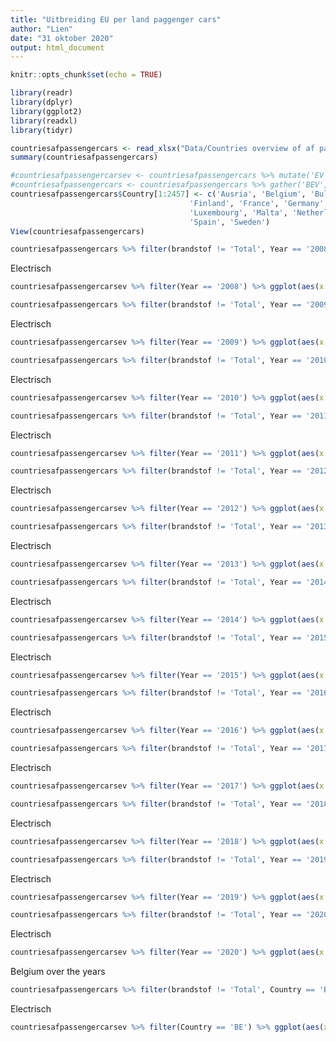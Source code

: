 ```yaml
---
title: "Uitbreiding EU per land paggenger cars"
author: "Lien"
date: "31 oktober 2020"
output: html_document
---
```


```r
knitr::opts_chunk$set(echo = TRUE)
```

```r
library(readr)
library(dplyr)
library(ggplot2)
library(readxl)
library(tidyr)

countriesafpassengercars <- read_xlsx("Data/Countries overview of af passenger cars.xlsx", skip = 2 , col_types = c("text", "text", "numeric", "numeric", "numeric", "numeric", "numeric", "numeric", "numeric"))
summary(countriesafpassengercars)
```


```r
#countriesafpassengercarsev <- countriesafpassengercars %>% mutate('EV' = BEV + PHEV)
#countriesafpassengercars <- countriesafpassengercars %>% gather('BEV', 'H2', 'CNG', 'LNG', 'PHEV', 'LPG', 'Total', key = 'brandstof', value = 'waardes')
countriesafpassengercars$Country[1:2457] <- c('Ausria', 'Belgium', 'Bulgaria', 'Croatia', 'Cyprus', 'Czech Republic', 'Denmark', 'Estonia',
                                        'Finland', 'France', 'Germany', 'Greece', 'Hungria', 'Ireland', 'Italy', 'Latvia', 'Lithuania',
                                        'Luxembourg', 'Malta', 'Netherlands', 'Poland', 'Portugal', 'Romania', 'Slovakia', 'Slovenia',
                                        'Spain', 'Sweden')
View(countriesafpassengercars)
```

```r

countriesafpassengercars %>% filter(brandstof != 'Total', Year == '2008') %>% ggplot(aes(x = Country, y = waardes, fill = brandstof))+ geom_col(position = "stack") + labs(title = 'Countries overview of AF passenger cars 2008', subtitle = 'Total fleet of passenger cars per alternative fuel', y = '')  + scale_y_continuous(breaks = seq(0,10000000, by= 1000000)) + theme(axis.text.x = element_text(angle = 90))

```

Electrisch
```r

countriesafpassengercarsev %>% filter(Year == '2008') %>% ggplot(aes(x = Country, y = EV))+ geom_col() + labs(title = 'Countries overview of AF passenger cars 2008', subtitle = 'Total fleet of passenger cars per alternative fuel', y = '')  + scale_y_continuous(breaks = seq(0,10000, by= 1000)) + theme(axis.text.x = element_text(angle = 90))

```

```r

countriesafpassengercars %>% filter(brandstof != 'Total', Year == '2009') %>% ggplot(aes(x = Country, y = waardes, fill = brandstof))+ geom_col(position = "stack") + labs(title = 'Countries overview of AF passenger cars 2009', subtitle = 'Total fleet of passenger cars per alternative fuel', y = '')  + scale_y_continuous(breaks = seq(0,10000000, by= 1000000)) + theme(axis.text.x = element_text(angle = 90))

```

Electrisch
```r

countriesafpassengercarsev %>% filter(Year == '2009') %>% ggplot(aes(x = Country, y = EV))+ geom_col() + labs(title = 'Countries overview of AF passenger cars 2009', subtitle = 'Total fleet of passenger cars per alternative fuel', y = '')  + scale_y_continuous(breaks = seq(0,10000, by= 1000)) + theme(axis.text.x = element_text(angle = 90))

```

```r

countriesafpassengercars %>% filter(brandstof != 'Total', Year == '2010') %>% ggplot(aes(x = Country, y = waardes, fill = brandstof))+ geom_col(position = "stack") + labs(title = 'Countries overview of AF passenger cars 2010', subtitle = 'Total fleet of passenger cars per alternative fuel', y = '')  + scale_y_continuous(breaks = seq(0,10000000, by= 1000000)) + theme(axis.text.x = element_text(angle = 90))

```

Electrisch
```r

countriesafpassengercarsev %>% filter(Year == '2010') %>% ggplot(aes(x = Country, y = EV))+ geom_col() + labs(title = 'Countries overview of AF passenger cars 2010', subtitle = 'Total fleet of passenger cars per alternative fuel', y = '')  + scale_y_continuous(breaks = seq(0,10000, by= 1000)) + theme(axis.text.x = element_text(angle = 90))

```

```r

countriesafpassengercars %>% filter(brandstof != 'Total', Year == '2011') %>% ggplot(aes(x = Country, y = waardes, fill = brandstof))+ geom_col(position = "stack") + labs(title = 'Countries overview of AF passenger cars 2011', subtitle = 'Total fleet of passenger cars per alternative fuel', y = '')  + scale_y_continuous(breaks = seq(0,10000000, by= 1000000)) + theme(axis.text.x = element_text(angle = 90))

```

Electrisch
```r

countriesafpassengercarsev %>% filter(Year == '2011') %>% ggplot(aes(x = Country, y = EV))+ geom_col() + labs(title = 'Countries overview of AF passenger cars 2011', subtitle = 'Total fleet of passenger cars per alternative fuel', y = '')  + scale_y_continuous(breaks = seq(0,10000, by= 1000)) + theme(axis.text.x = element_text(angle = 90))

```

```r

countriesafpassengercars %>% filter(brandstof != 'Total', Year == '2012') %>% ggplot(aes(x = Country, y = waardes, fill = brandstof))+ geom_col(position = "stack") + labs(title = 'Countries overview of AF passenger cars 2012', subtitle = 'Total fleet of passenger cars per alternative fuel', y = '')  + scale_y_continuous(breaks = seq(0,10000000, by= 1000000)) + theme(axis.text.x = element_text(angle = 90))

```

Electrisch
```r

countriesafpassengercarsev %>% filter(Year == '2012') %>% ggplot(aes(x = Country, y = EV))+ geom_col() + labs(title = 'Countries overview of AF passenger cars 2012', subtitle = 'Total fleet of passenger cars per alternative fuel', y = '')  + scale_y_continuous(breaks = seq(0,10000, by= 1000)) + theme(axis.text.x = element_text(angle = 90))

```

```r

countriesafpassengercars %>% filter(brandstof != 'Total', Year == '2013') %>% ggplot(aes(x = Country, y = waardes, fill = brandstof))+ geom_col(position = "stack") + labs(title = 'Countries overview of AF passenger cars 2013', subtitle = 'Total fleet of passenger cars per alternative fuel', y = '')  + scale_y_continuous(breaks = seq(0,10000000, by= 1000000)) + theme(axis.text.x = element_text(angle = 90))

```
Electrisch
```r

countriesafpassengercarsev %>% filter(Year == '2013') %>% ggplot(aes(x = Country, y = EV))+ geom_col() + labs(title = 'Countries overview of AF passenger cars 2013', subtitle = 'Total fleet of passenger cars per alternative fuel', y = '')  + scale_y_continuous(breaks = seq(0,100000, by= 10000)) + theme(axis.text.x = element_text(angle = 90))

```

```r

countriesafpassengercars %>% filter(brandstof != 'Total', Year == '2014') %>% ggplot(aes(x = Country, y = waardes, fill = brandstof))+ geom_col(position = "stack") + labs(title = 'Countries overview of AF passenger cars 2014', subtitle = 'Total fleet of passenger cars per alternative fuel', y = '')  + scale_y_continuous(breaks = seq(0,10000000, by= 1000000)) + theme(axis.text.x = element_text(angle = 90))

```

Electrisch
```r

countriesafpassengercarsev %>% filter(Year == '2014') %>% ggplot(aes(x = Country, y = EV))+ geom_col() + labs(title = 'Countries overview of AF passenger cars 2014', subtitle = 'Total fleet of passenger cars per alternative fuel', y = '')  + scale_y_continuous(breaks = seq(0,100000, by= 10000)) + theme(axis.text.x = element_text(angle = 90))

```


```r

countriesafpassengercars %>% filter(brandstof != 'Total', Year == '2015') %>% ggplot(aes(x = Country, y = waardes, fill = brandstof))+ geom_col(position = "stack") + labs(title = 'Countries overview of AF passenger cars 2015', subtitle = 'Total fleet of passenger cars per alternative fuel', y = '')  + scale_y_continuous(breaks = seq(0,10000000, by= 1000000)) + theme(axis.text.x = element_text(angle = 90))

```

Electrisch
```r

countriesafpassengercarsev %>% filter(Year == '2015') %>% ggplot(aes(x = Country, y = EV))+ geom_col() + labs(title = 'Countries overview of AF passenger cars 2015', subtitle = 'Total fleet of passenger cars per alternative fuel', y = '')  + scale_y_continuous(breaks = seq(0,100000, by= 10000)) + theme(axis.text.x = element_text(angle = 90))

```

```r

countriesafpassengercars %>% filter(brandstof != 'Total', Year == '2016') %>% ggplot(aes(x = Country, y = waardes, fill = brandstof))+ geom_col(position = "stack") + labs(title = 'Countries overview of AF passenger cars 2016', subtitle = 'Total fleet of passenger cars per alternative fuel', y = '')  + scale_y_continuous(breaks = seq(0,10000000, by= 1000000)) + theme(axis.text.x = element_text(angle = 90))

```

Electrisch
```r

countriesafpassengercarsev %>% filter(Year == '2016') %>% ggplot(aes(x = Country, y = EV))+ geom_col() + labs(title = 'Countries overview of AF passenger cars 2016', subtitle = 'Total fleet of passenger cars per alternative fuel', y = '')  + scale_y_continuous(breaks = seq(0,100000, by= 10000)) + theme(axis.text.x = element_text(angle = 90))

```

```r

countriesafpassengercars %>% filter(brandstof != 'Total', Year == '2017') %>% ggplot(aes(x = Country, y = waardes, fill = brandstof))+ geom_col(position = "stack") + labs(title = 'Countries overview of AF passenger cars 2017', subtitle = 'Total fleet of passenger cars per alternative fuel', y = '')  + scale_y_continuous(breaks = seq(0,10000000, by= 1000000)) + theme(axis.text.x = element_text(angle = 90))

```

Electrisch
```r

countriesafpassengercarsev %>% filter(Year == '2017') %>% ggplot(aes(x = Country, y = EV))+ geom_col() + labs(title = 'Countries overview of AF passenger cars 2017', subtitle = 'Total fleet of passenger cars per alternative fuel', y = '')  + scale_y_continuous(breaks = seq(0,1000000, by= 10000)) + theme(axis.text.x = element_text(angle = 90))

```

```r

countriesafpassengercars %>% filter(brandstof != 'Total', Year == '2018') %>% ggplot(aes(x = Country, y = waardes, fill = brandstof))+ geom_col(position = "stack") + labs(title = 'Countries overview of AF passenger cars 2018', subtitle = 'Total fleet of passenger cars per alternative fuel', y = '')  + scale_y_continuous(breaks = seq(0,10000000, by= 1000000)) + theme(axis.text.x = element_text(angle = 90))

```

Electrisch
```r

countriesafpassengercarsev %>% filter(Year == '2018') %>% ggplot(aes(x = Country, y = EV))+ geom_col() + labs(title = 'Countries overview of AF passenger cars 2018', subtitle = 'Total fleet of passenger cars per alternative fuel', y = '')  + scale_y_continuous(breaks = seq(0,1000000, by= 10000)) + theme(axis.text.x = element_text(angle = 90))

```

```r

countriesafpassengercars %>% filter(brandstof != 'Total', Year == '2019') %>% ggplot(aes(x = Country, y = waardes, fill = brandstof))+ geom_col(position = "stack") + labs(title = 'Countries overview of AF passenger cars 2019', subtitle = 'Total fleet of passenger cars per alternative fuel', y = '')  + scale_y_continuous(breaks = seq(0,10000000, by= 1000000)) + theme(axis.text.x = element_text(angle = 90))

```

Electrisch
```r

countriesafpassengercarsev %>% filter(Year == '2019') %>% ggplot(aes(x = Country, y = EV))+ geom_col() + labs(title = 'Countries overview of AF passenger cars 2019', subtitle = 'Total fleet of passenger cars per alternative fuel', y = '')  + scale_y_continuous(breaks = seq(0,1000000, by= 10000)) + theme(axis.text.x = element_text(angle = 90))

```

```r

countriesafpassengercars %>% filter(brandstof != 'Total', Year == '2020') %>% ggplot(aes(x = Country, y = waardes, fill = brandstof))+ geom_col(position = "stack") + labs(title = 'Countries overview of AF passenger cars 2020', subtitle = 'Total fleet of passenger cars per alternative fuel', y = '')  + scale_y_continuous(breaks = seq(0,10000000, by= 1000000)) + theme(axis.text.x = element_text(angle = 90))

```
Electrisch
```r

countriesafpassengercarsev %>% filter(Year == '2020') %>% ggplot(aes(x = Country, y = EV))+ geom_col() + labs(title = 'Countries overview of AF passenger cars 2020', subtitle = 'Total fleet of passenger cars per alternative fuel', y = '')  + scale_y_continuous(breaks = seq(0,1000000, by= 10000)) + theme(axis.text.x = element_text(angle = 90))

```

Belgium over the years
```r

countriesafpassengercars %>% filter(brandstof != 'Total', Country == 'BE') %>% ggplot(aes(x = Year, y = waardes, group = brandstof, color = brandstof))+ geom_line()  + labs(title = 'Overview of AF passenger cars BE', subtitle = 'Total fleet of passenger cars per alternative fuel', y = '')  + scale_y_continuous(breaks = seq(0,100000, by= 10000)) + theme(axis.text.x = element_text(angle = 90))

```

Electrisch
```r

countriesafpassengercarsev %>% filter(Country == 'BE') %>% ggplot(aes(x = Year, y = EV))+ geom_col() + labs(title = 'Overview of AF passenger cars BE electric', subtitle = 'Total fleet of passenger cars per alternative fuel', y = '')  + scale_y_continuous(breaks = seq(0,100000, by= 10000)) + theme(axis.text.x = element_text(angle = 90))

```

